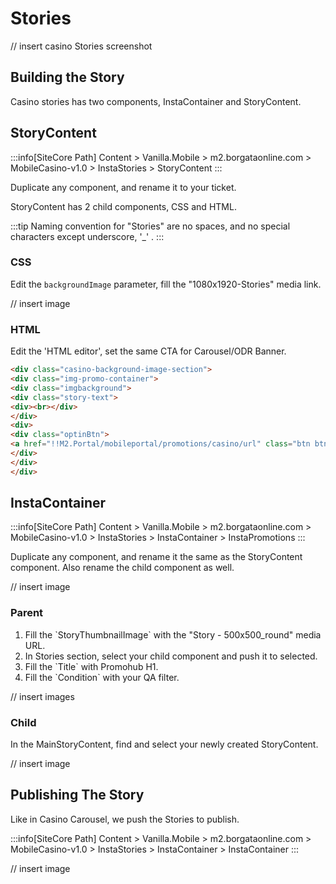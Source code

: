 # Stories
// insert casino Stories screenshot

## Building the Story
Casino stories has two components, InstaContainer and StoryContent.

## StoryContent
:::info[SiteCore Path]
Content > Vanilla.Mobile > m2.borgataonline.com > MobileCasino-v1.0 > InstaStories > StoryContent
:::

Duplicate any component, and rename it to your ticket.

StoryContent has 2 child components, CSS and HTML.

:::tip
Naming convention for "Stories" are no spaces, and no special characters except underscore, '_' .
:::

### CSS
Edit the `backgroundImage` parameter, fill the "1080x1920-Stories" media link.

// insert image

### HTML
Edit the 'HTML editor', set the same CTA for Carousel/ODR Banner.

```html
<div class="casino-background-image-section">
<div class="img-promo-container">
<div class="imgbackground">
<div class="story-text">
<div><br></div>
</div>
<div>
<div class="optinBtn">
<a href="!!M2.Portal/mobileportal/promotions/casino/url" class="btn btn-primary more-info-btn">LEARN MORE</a>
</div>
</div>
</div>
```

## InstaContainer
:::info[SiteCore Path]
Content > Vanilla.Mobile > m2.borgataonline.com > MobileCasino-v1.0 > InstaStories > InstaContainer > InstaPromotions
:::

Duplicate any component, and rename it the same as the StoryContent component. Also rename the child component as well.

// insert image

### Parent
<ol>
<li>
Fill the `StoryThumbnailImage` with the "Story - 500x500_round" media URL.
</li>
<li>
In Stories section, select your child component and push it to selected.
</li>
<li>
Fill the `Title` with Promohub H1.
</li>
<li>
Fill the `Condition` with your QA filter.
</li>
</ol>

// insert images

### Child
In the MainStoryContent, find and select your newly created StoryContent.

// insert image

## Publishing The Story
Like in Casino Carousel, we push the Stories to publish.

:::info[SiteCore Path]
Content > Vanilla.Mobile > m2.borgataonline.com > MobileCasino-v1.0 > InstaStories > InstaContainer > InstaContainer
:::

// insert image